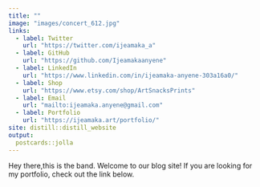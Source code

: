 ```yaml
---
title: ""
image: "images/concert_612.jpg"
links:
  - label: Twitter
    url: "https://twitter.com/ijeamaka_a"
  - label: GitHub
    url: "https://github.com/Ijeamakaanyene"
  - label: LinkedIn
    url: "https://www.linkedin.com/in/ijeamaka-anyene-303a16a0/"
  - label: Shop
    url: "https://www.etsy.com/shop/ArtSnacksPrints"
  - label: Email
    url: "mailto:ijeamaka.anyene@gmail.com"
  - label: Portfolio
    url: "https://ijeamaka.art/portfolio/"
site: distill::distill_website
output:
  postcards::jolla
---
```


Hey there,this is the band. Welcome to our blog site!  If you are looking for my portfolio, check out the link below. 